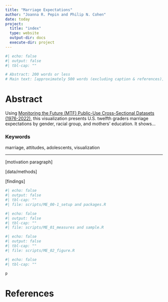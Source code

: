 ```yaml
---
title: "Marriage Expectations"
author: "Joanna R. Pepin and Philip N. Cohen"
date: today
project:
  title: "index"
  type: website
  output-dir: docs
  execute-dir: project
---
```

```r
#| echo: false
#| output: false
#| tbl-cap: ""

# Abstract: 200 words or less
# Main text: [approximately 500 words (excluding caption & references)]

```


# Abstract

Using [Monitoring the Future (MTF) Public-Use Cross-Sectional Datasets (1976-2022)](https://www.icpsr.umich.edu/web/ICPSR/series/35), this visualization presents U.S. twelfth graders marriage expectations by gender, racial group, and mothers' education. It shows...


### Keywords

marriage, attitudes, adolescents, visualization

---

[motivation paragraph]

[data/methods]

[findings]


```r
#| echo: false
#| output: false
#| tbl-cap: ""
#| file: scripts/ME_00-1_setup and packages.R
```

```r
#| echo: false
#| output: false
#| tbl-cap: ""
#| file: scripts/ME_01_measures and sample.R
```

```r
#| echo: false
#| output: false
#| tbl-cap: ""
#| file: scripts/ME_02_figure.R
```

```r
#| echo: false
#| tbl-cap: ""

p

```


# References 

